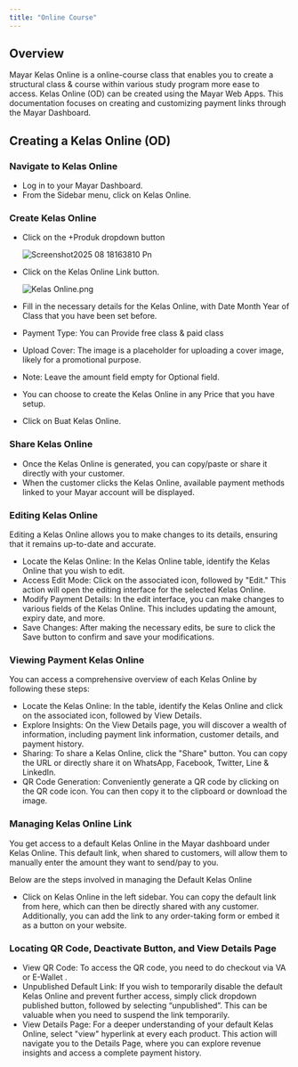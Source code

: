 ```yaml
---
title: "Online Course"
---
```


## Overview

Mayar Kelas Online is a online-course class that enables you to create a structural class & course within various study program more ease to access. Kelas Online (OD) can be created using the Mayar Web Apps. This documentation focuses on creating and customizing payment links through the Mayar Dashboard.

## Creating a Kelas Online (OD)

### Navigate to Kelas Online

- Log in to your Mayar Dashboard.
- From the Sidebar menu, click on Kelas Online.

### Create Kelas Online

- Click on the \+Produk dropdown button

  ![Screenshot2025 08 18163810 Pn](/images/Screenshot2025-08-18163810.png)
- Click on the Kelas Online Link button.

  ![Kelas Online.png](/images/KelasOnline.png)
- Fill in the necessary details for the Kelas Online, with Date Month Year of Class that you have been set before.
- Payment Type: You can Provide free class & paid class
- Upload Cover: The image is a placeholder for uploading a cover image, likely for a promotional purpose.
- Note: Leave the amount field empty for Optional field.
- You can choose to create the Kelas Online in any Price that you have setup.
- Click on Buat Kelas Online.

### Share Kelas Online

- Once the Kelas Online is generated, you can copy/paste or share it directly with your customer.
- When the customer clicks the Kelas Online, available payment methods linked to your Mayar account will be displayed.

### Editing Kelas Online

Editing a Kelas Online allows you to make changes to its details, ensuring that it remains up-to-date and accurate.

- Locate the Kelas Online: In the Kelas Online table, identify the Kelas Online that you wish to edit.
- Access Edit Mode: Click on the associated icon, followed by "Edit." This action will open the editing interface for the selected Kelas Online.
- Modify Payment Details: In the edit interface, you can make changes to various fields of the Kelas Online. This includes updating the amount, expiry date, and more.
- Save Changes: After making the necessary edits, be sure to click the Save button to confirm and save your modifications.

### Viewing Payment Kelas Online

You can access a comprehensive overview of each Kelas Online by following these steps:

- Locate the Kelas Online: In the table, identify the Kelas Online and click on the associated icon, followed by View Details.
- Explore Insights: On the View Details page, you will discover a wealth of information, including payment link information, customer details, and payment history.
- Sharing: To share a Kelas Online, click the "Share" button. You can copy the URL or directly share it on WhatsApp, Facebook, Twitter, Line & LinkedIn.
- QR Code Generation: Conveniently generate a QR code by clicking on the QR code icon. You can then copy it to the clipboard or download the image.

### Managing Kelas Online Link

You get access to a default Kelas Online in the Mayar dashboard under Kelas Online. This default link, when shared to customers, will allow them to manually enter the amount they want to send/pay to you.

Below are the steps involved in managing the Default Kelas Online

- Click on Kelas Online in the left sidebar. You can copy the default link from here, which can then be directly shared with any customer. Additionally, you can add the link to any order-taking form or embed it as a button on your website.

### Locating QR Code, Deactivate Button, and View Details Page

- View QR Code: To access the QR code, you need to do checkout via VA or E-Wallet .
- Unpublished Default Link: If you wish to temporarily disable the default Kelas Online and prevent further access, simply click dropdown published button, followed by selecting “unpublished”. This can be valuable when you need to suspend the link temporarily.
- View Details Page: For a deeper understanding of your default Kelas Online, select "view" hyperlink at every each product. This action will navigate you to the Details Page, where you can explore revenue insights and access a complete payment history.